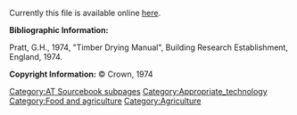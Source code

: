 Currently this file is available online [http://www.cd3wd.com/cd3wd_40/JF/419/08-311.pdf here].

'''Bibliographic Information:'''

Pratt, G.H., 1974, "Timber Drying Manual",  Building Research Establishment, England, 1974.

'''Copyright Information:''' © Crown, 1974


{{DEFAULTSORT:{{SUBPAGENAME}}}} 
[[Category:AT Sourcebook subpages]]
[[Category:Appropriate_technology]]
[[Category:Food and agriculture]]
[[Category:Agriculture]]